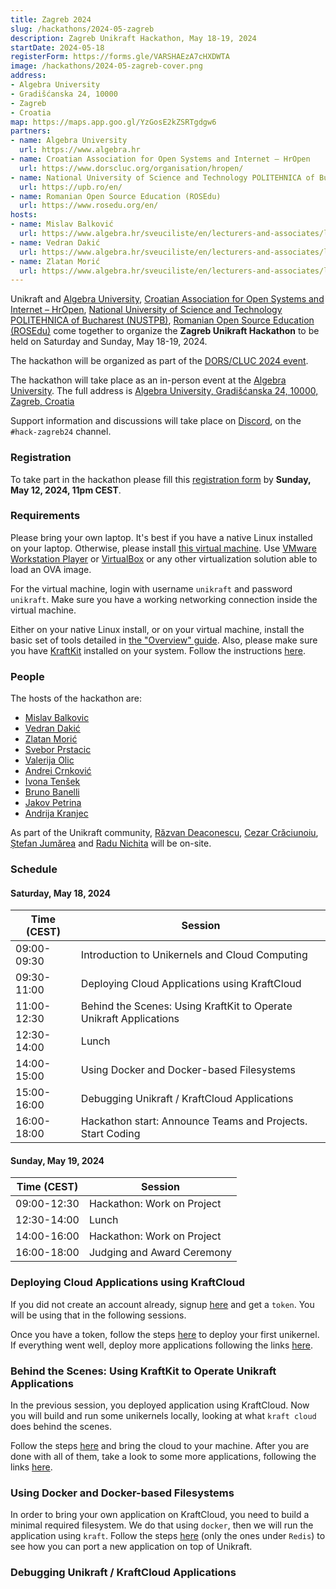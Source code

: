 ```yaml
---
title: Zagreb 2024
slug: /hackathons/2024-05-zagreb
description: Zagreb Unikraft Hackathon, May 18-19, 2024
startDate: 2024-05-18
registerForm: https://forms.gle/VARSHAEzA7cHXDWTA
image: /hackathons/2024-05-zagreb-cover.png
address:
- Algebra University
- Gradišćanska 24, 10000
- Zagreb
- Croatia
map: https://maps.app.goo.gl/YzGosE2kZSRTgdgw6
partners:
- name: Algebra University
  url: https://www.algebra.hr
- name: Croatian Association for Open Systems and Internet – HrOpen
  url: https://www.dorscluc.org/organisation/hropen/
- name: National University of Science and Technology POLITEHNICA of Bucharest (NUSTPB)
  url: https://upb.ro/en/
- name: Romanian Open Source Education (ROSEdu)
  url: https://www.rosedu.org/en/
hosts:
- name: Mislav Balković
  url: https://www.algebra.hr/sveuciliste/en/lecturers-and-associates/lecturer/?id=69
- name: Vedran Dakić
  url: https://www.algebra.hr/sveuciliste/en/lecturers-and-associates/lecturer/?id=92
- name: Zlatan Morić
  url: https://www.algebra.hr/sveuciliste/en/lecturers-and-associates/lecturer/?id=77
---
```


Unikraft and [Algebra University](https://www.algebra.hr), [Croatian Association for Open Systems and Internet – HrOpen](https://www.dorscluc.org/organisation/hropen/), [National University of Science and Technology POLITEHNICA of Bucharest (NUSTPB)](https://upb.ro/en/), [Romanian Open Source Education (ROSEdu)](https://www.rosedu.org/en/) come together to organize the **Zagreb Unikraft Hackathon** to be held on Saturday and Sunday, May 18-19, 2024.

The hackathon will be organized as part of the [DORS/CLUC 2024 event](https://www.dorscluc.org/).

The hackathon will take place as an in-person event at the [Algebra University](https://www.algebra.hr/en/how-to-reach-us/).
The full address is [Algebra University, Gradišćanska 24, 10000, Zagreb, Croatia](https://maps.app.goo.gl/YzGosE2kZSRTgdgw6)

Support information and discussions will take place on [Discord](http://bit.ly/UnikraftDiscord), on the `#hack-zagreb24` channel.

### Registration

To take part in the hackathon please fill this [registration form](https://forms.gle/VARSHAEzA7cHXDWTA) by **Sunday, May 12, 2024, 11pm CEST**.

### Requirements

Please bring your own laptop.
It's best if you have a native Linux installed on your laptop.
Otherwise, please install [this virtual machine](https://drive.google.com/file/d/16oBxfjFvu5mpf6DMb4-bsnyd5n2FqReo/view?usp=sharing).
Use [VMware Workstation Player](https://www.vmware.com/ca/products/workstation-player/workstation-player-evaluation.html) or [VirtualBox](https://www.virtualbox.org/) or any other virtualization solution able to load an OVA image.

For the virtual machine, login with username `unikraft` and password `unikraft`.
Make sure you have a working networking connection inside the virtual machine.

Either on your native Linux install, or on your virtual machine, install the basic set of tools detailed in [the "Overview" guide](/guides/overview#set-up).
Also, please make sure you have [KraftKit](https://github.com/unikraft/kraftkit) installed on your system.
Follow the instructions [here](https://unikraft.org/docs/getting-started#quick-start).

### People

The hosts of the hackathon are:

* [Mislav Balkovic](https://www.algebra.hr/sveuciliste/en/lecturers-and-associates/lecturer/?id=69)
* [Vedran Dakić](https://www.algebra.hr/sveuciliste/en/lecturers-and-associates/lecturer/?id=92)
* [Zlatan Morić](https://www.algebra.hr/sveuciliste/en/lecturers-and-associates/lecturer/?id=77)
* [Svebor Prstacic](svebor@dorscluc.org)
* [Valerija Olic](valerija@dorscluc.org)
* [Andrei Crnković](andrei@dorscluc.org)
* [Ivona Tenšek](ivona@dorscluc.org)
* [Bruno Banelli](bruno.banelli@sartura.hr)
* [Jakov Petrina](jakov.petrina@sartura.hr)
* [Andrija Kranjec](andrija.kranjec@sartura.hr)

As part of the Unikraft community, [Răzvan Deaconescu](https://github.com/razvand), [Cezar Crăciunoiu](https://github.com/craciunoiuc), [Ștefan Jumărea](https://github.com/StefanJum) and [Radu Nichita](https://github.com/RaduNichita) will be on-site.

### Schedule

#### Saturday, May 18, 2024

| Time (CEST)    | Session                                                                                              |
| -------------  | -----------------------------------------------------------------------------------------------------|
| 09:00-09:30    | Introduction to Unikernels and Cloud Computing                                                       |
| 09:30-11:00    | Deploying Cloud Applications using KraftCloud                                                        |
| 11:00-12:30    | Behind the Scenes: Using KraftKit to Operate Unikraft Applications                                   |
| 12:30-14:00    | Lunch                                                                                                |
| 14:00-15:00    | Using Docker and Docker-based Filesystems                                                            |
| 15:00-16:00    | Debugging Unikraft / KraftCloud Applications                                                         |
| 16:00-18:00    | Hackathon start: Announce Teams and Projects. Start Coding                                           |

#### Sunday, May 19, 2024

| Time (CEST)    | Session                                                                                              |
| -------------  | -----------------------------------------------------------------------------------------------------|
| 09:00-12:30    | Hackathon: Work on Project                                                                           |
| 12:30-14:00    | Lunch                                                                                                |
| 14:00-16:00    | Hackathon: Work on Project                                                                           |
| 16:00-18:00    | Judging and Award Ceremony                                                                           |

### Deploying Cloud Applications using KraftCloud

If you did not create an account already, signup [here](https://console.kraft.cloud/signup) and get a `token`.
You will be using that in the following sessions.

Once you have a token, follow the steps [here](http://docs.kraft.cloud/quickstart/) to deploy your first unikernel.
If everything went well, deploy more applications following the links [here](TODO).

### Behind the Scenes: Using KraftKit to Operate Unikraft Applications

In the previous session, you deployed application using KraftCloud.
Now you will build and run some unikernels locally, looking at what `kraft cloud` does behind the scenes.

Follow the steps [here](https://unikraft.org/guides/using-the-app-catalog) and bring the cloud to your machine.
After you are done with all of them, take a look to some more applications, following the links [here](TODO).

### Using Docker and Docker-based Filesystems

In order to bring your own application on KraftCloud, you need to build a minimal required filesystem.
We do that using `docker`, then we will run the application using `kraft`.
Follow the steps [here](https://unikraft.org/docs/contributing/adding-to-the-app-catalog) (only the ones under `Redis`) to see how you can port a new application on top of Unikraft.

### Debugging Unikraft / KraftCloud Applications
